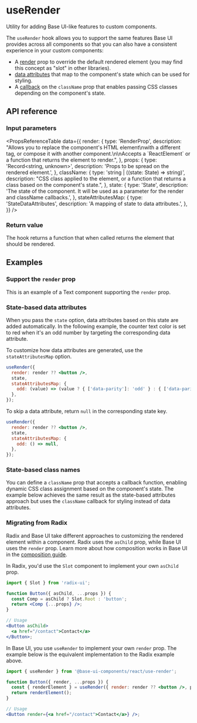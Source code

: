 # useRender

<Subtitle>Utility for adding Base UI-like features to custom components.</Subtitle>
<Meta name="description" content="Utility for adding Base UI-like features to custom components." />

The `useRender` hook allows you to support the same features Base UI provides across all components so that you can also have a consistent experience in your custom components:

- A [render](/react/handbook/composition) prop to override the default rendered element (you may find this concept as "slot" in other libraries).
- [data attributes](https://base-ui.com/react/handbook/styling#data-attributes) that map to the component's state which can be used for styling.
- A [callback](/react/handbook/styling#css-classes) on the `className` prop that enables passing CSS classes depending on the component's state.

## API reference

### Input parameters

<PropsReferenceTable
  data={{
    render: {
      type: 'RenderProp<State>',
      description:
        "Allows you to replace the component's HTML element\nwith a different tag, or compose it with another component.\n\nAccepts a \`ReactElement\` or a function that returns the element to render.",
    },
    props: {
      type: 'Record<string, unknown>',
      description: 'Props to be spread on the rendered element.',
    },
    className: {
      type: 'string | ((state: State) => string)',
      description:
        "CSS class applied to the element, or a function that returns a class based on the component's state.",
    },
    state: {
      type: 'State',
      description:
        'The state of the component. It will be used as a parameter for the render and className callbacks.',
    },
    stateAttributesMap: {
      type: 'StateDataAttributes<State>',
      description: 'A mapping of state to data attributes.',
    },
  }}
/>

### Return value

The hook returns a function that when called returns the element that should be rendered.

## Examples

### Support the `render` prop

This is an example of a Text component supporting the `render` prop.

<Demo path="./demos/render" />

### State-based data attributes

When you pass the `state` option, data attributes based on this state are added automatically. In the following example, the counter text color is set to red when it's an odd number by targeting the corresponding data attribute.

<Demo path="./demos/data-attributes" />

To customize how data attributes are generated, use the `stateAttributesMap` option.

```jsx {4-6} title="Customizing data attributes"
useRender({
  render: render ?? <button />,
  state,
  stateAttributesMap: {
    odd: (value) => (value ? { ['data-parity']: 'odd' } : { ['data-parity']: 'even' }),
  },
});
```

To skip a data attribute, return `null` in the corresponding state key.

```jsx {5} title="Skipping data attributes"
useRender({
  render: render ?? <button />,
  state,
  stateAttributesMap: {
    odd: () => null,
  },
});
```

### State-based class names

You can define a `className` prop that accepts a callback function, enabling dynamic CSS class assignment based on the component's state. The example below achieves the same result as the state-based attributes approach but uses the `className` callback for styling instead of data attributes.

<Demo path="./demos/class-name" />

### Migrating from Radix

Radix and Base UI take different approaches to customizing the rendered element within a component. Radix uses the `asChild` prop, while Base UI uses the `render` prop. Learn more about how composition works in Base UI in the [composition guide](/react/handbook/composition).

In Radix, you'd use the `Slot` component to implement your own `asChild` prop.

```jsx title="Custom asChild prop with Radix"
import { Slot } from 'radix-ui';

function Button({ asChild, ...props }) {
  const Comp = asChild ? Slot.Root : 'button';
  return <Comp {...props} />;
}

// Usage
<Button asChild>
  <a href="/contact">Contact</a>
</Button>;
```

In Base UI, you use `useRender` to implement your own `render` prop. The example below is the equivalent implementation to the Radix example above.

```jsx title="Custom render prop with Base UI"
import { useRender } from '@base-ui-components/react/use-render';

function Button({ render, ...props }) {
  const { renderElement } = useRender({ render: render ?? <button />, props });
  return renderElement();
}

// Usage
<Button render={<a href="/contact">Contact</a>} />;
```
